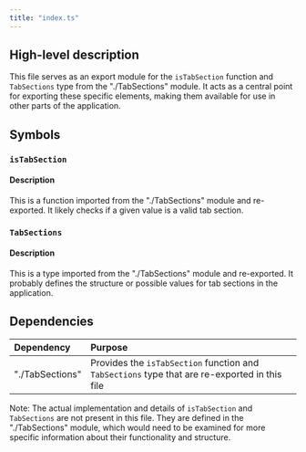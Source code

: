 ```yaml
---
title: "index.ts"
---
```


## High-level description
This file serves as an export module for the `isTabSection` function and `TabSections` type from the "./TabSections" module. It acts as a central point for exporting these specific elements, making them available for use in other parts of the application.

## Symbols

### `isTabSection`
#### Description
This is a function imported from the "./TabSections" module and re-exported. It likely checks if a given value is a valid tab section.

### `TabSections`
#### Description
This is a type imported from the "./TabSections" module and re-exported. It probably defines the structure or possible values for tab sections in the application.

## Dependencies
| Dependency | Purpose |
|:-----------|:--------|
| "./TabSections" | Provides the `isTabSection` function and `TabSections` type that are re-exported in this file |

Note: The actual implementation and details of `isTabSection` and `TabSections` are not present in this file. They are defined in the "./TabSections" module, which would need to be examined for more specific information about their functionality and structure.